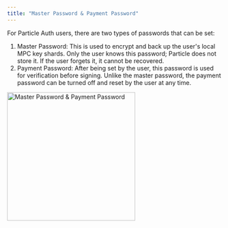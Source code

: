 ```yaml
---
title: "Master Password & Payment Password"
---
```


For Particle Auth users, there are two types of passwords that can be set:

1. Master Password: This is used to encrypt and back up the user's local MPC key shards. Only the user knows this password; Particle does not store it. If the user forgets it, it cannot be recovered.
2. Payment Password: After being set by the user, this password is used for verification before signing. Unlike the master password, the payment password can be turned off and reset by the user at any time.

<Frame>
<img src="/guides/configuration/images/password.png" alt="Master Password & Payment Password" width="300" />
</Frame>
